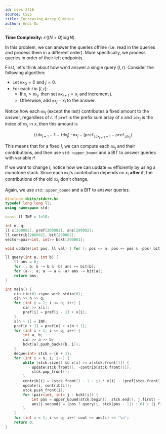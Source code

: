 ```yaml
---
id: cses-2416
source: CSES
title: Increasing Array Queries
author: Andi Qu
---
```


**Time Complexity:** $\mathcal O((N + Q) \log N)$.

In this problem, we can answer the queries offline (i.e. read in the queries and
process them in a different order). More specifically, we process queries in
order of their left endpoints.

First, let's think about how we'd answer a single query $(l, r)$. Consider the
following algorithm:

- Let $\texttt{mx}_0 = 0$ and $j = 0$.
- For each $i$ in $[l, r]$:
  - If $x_i > \texttt{mx}_j$, then set $\texttt{mx}_{j + 1} = x_i$ and increment
    $j$.
  - Otherwise, add $\texttt{mx}_j - x_i$ to the answer.

Notice how each $\texttt{mx}_j$ (except the last) contributes a fixed amount to
the answer, regardless of $r$. If $\texttt{pref}$ is the prefix sum array of $x$
and $\texttt{idx}_j$ is the index of $\texttt{mx}_j$ in $x$, then this amount is

$$
(\texttt{idx}_{j + 1} - 1 - \texttt{idx}_j) \cdot \texttt{mx}_j - (\texttt{pref}_{\texttt{idx}_{j + 1} - 1} - \texttt{pref}_{\texttt{idx}_j})
$$

This means that for a fixed $l$, we can compute each $\texttt{mx}_j$ and their
contributions, and then use `std::upper_bound` and a BIT to answer queries with
variable $r$!

If we want to change $l$, notice how we can update $\texttt{mx}$ efficiently by
using a monotone stack. Since each $\texttt{mx}_j$'s contribution depends on
$x_i$ **after** it, the contributions of the old $\texttt{mx}_j$ don't change.

Again, we use `std::upper_bound` and a BIT to answer queries.

<LanguageSection>

<CPPSection>

```cpp
#include <bits/stdc++.h>
typedef long long ll;
using namespace std;

const ll INF = 1e18;

int n, q;
ll x[200002], pref[200002], ans[200002];
ll contrib[200002], bit[200002];
vector<pair<int, int>> bckt[200001];

void update(int pos, ll val) { for (; pos <= n; pos += pos & -pos) bit[pos] += val; }

ll query(int a, int b) {
	ll ans = 0;
	for (; b; b -= b & -b) ans += bit[b];
	for (a--; a; a -= a & -a) ans -= bit[a];
	return ans;
}

int main() {
	cin.tie(0)->sync_with_stdio(0);
	cin >> n >> q;
	for (int i = 1; i <= n; i++) {
		cin >> x[i];
		pref[i] = pref[i - 1] + x[i];
	}
	x[n + 1] = INF;
	pref[n + 1] = pref[n] + x[n + 1];
	for (int i = 1; i <= q; i++) {
		int a, b;
		cin >> a >> b;
		bckt[a].push_back({b, i});
	}
	deque<int> stck = {n + 1};
	for (int i = n; i; i--) {
		while (stck.size() && x[i] >= x[stck.front()]) {
			update(stck.front(), -contrib[stck.front()]);
			stck.pop_front();
		}
		contrib[i] = (stck.front() - 1 - i) * x[i] - (pref[stck.front() - 1] - pref[i]);
		update(i, contrib[i]);
		stck.push_front(i);
		for (pair<int, int> j : bckt[i]) {
			int pos = upper_bound(stck.begin(), stck.end(), j.first) - stck.begin() - 1;
			ans[j.second] = (pos ? query(i, stck[pos - 1]) : 0) + (j.first - stck[pos]) * x[stck[pos]] - (pref[j.first] - pref[stck[pos]]);
		}
	}
	for (int i = 1; i <= q; i++) cout << ans[i] << '\n';
	return 0;
}
```

</CPPSection>

</LanguageSection>

